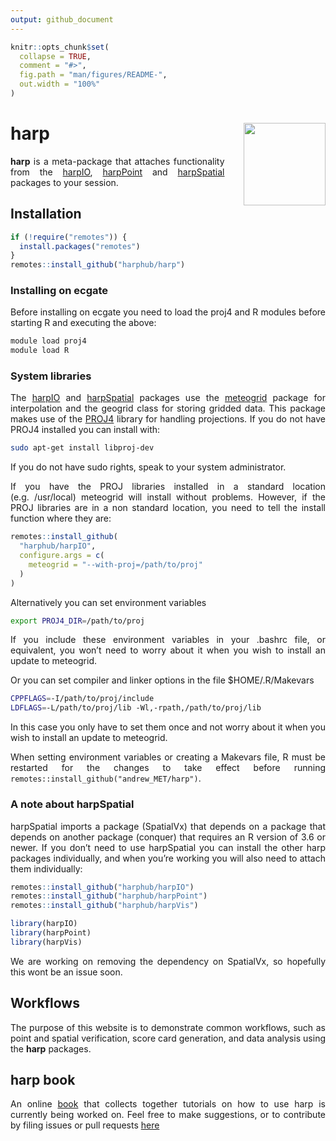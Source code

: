 ```yaml
---
output: github_document
---
```


<!-- README.md is generated from README.Rmd. Please edit that file -->

<style>
  body{
    text-align: justify;
  }
</style>

```r
knitr::opts_chunk$set(
  collapse = TRUE,
  comment = "#>",
  fig.path = "man/figures/README-",
  out.width = "100%"
)
```
# harp <a href=#><img src='man/figures/harp_logo_dark.svg' align="right" height="131.5" style="margin-left:30px" /></a>


__harp__ is a meta-package that attaches functionality from the [harpIO](https://harphub.github.io/harpIO), [harpPoint](https://harphub.github.io/harpPoint) and [harpSpatial](https://harphub.github.io/harpSpatial) packages to your session.  

## Installation
```r
if (!require("remotes")) {
  install.packages("remotes")
}
remotes::install_github("harphub/harp")
```

### Installing on ecgate
Before installing on ecgate you need to load the proj4 and R modules before starting R and executing the above:
```bash
module load proj4
module load R
```


### System libraries
The [harpIO](https://harphub.github.io/harpIO) and [harpSpatial](https://harphub.github.io/harpSpatial) packages use the [meteogrid](https://github.com/harphub/meteogrid) package for interpolation and the geogrid class for storing gridded data. This package makes use of the [PROJ4](https://proj4.org) library for handling projections. If you do not have PROJ4 installed you can install with:

```bash
sudo apt-get install libproj-dev
```

If you do not have sudo rights, speak to your system administrator. 

If you have the PROJ libraries installed in a standard location (e.g. /usr/local) meteogrid will install without problems. However, if the PROJ libraries are in a non standard location, you need to tell the install function where they are:
```r
remotes::install_github(
  "harphub/harpIO",
  configure.args = c(
    meteogrid = "--with-proj=/path/to/proj"
  )
)
```

Alternatively you can set environment variables
```bash
export PROJ4_DIR=/path/to/proj
```

If you include these environment variables in your .bashrc file, or equivalent, you won't need to worry about it when you wish to install an update to meteogrid.

Or you can set compiler and linker options in the file $HOME/.R/Makevars
```bash
CPPFLAGS=-I/path/to/proj/include
LDFLAGS=-L/path/to/proj/lib -Wl,-rpath,/path/to/proj/lib
```

In this case you only have to set them once and not worry about it when you wish to install an update to meteogrid.

When setting environment variables or creating a Makevars file, R must be restarted for the changes to take effect before running `remotes::install_github("andrew_MET/harp")`.

### A note about harpSpatial
harpSpatial imports a package (SpatialVx) that depends on a package that depends on another package (conquer) that requires an R version of 3.6 or newer. If you don't need to use harpSpatial you can install the other harp packages individually, and when you're working you will also need to attach them individually:
```r
remotes::install_github("harphub/harpIO")
remotes::install_github("harphub/harpPoint")
remotes::install_github("harphub/harpVis")

library(harpIO)
library(harpPoint)
library(harpVis)
```

We are working on removing the dependency on SpatialVx, so hopefully this wont be an issue soon. 

## Workflows
The purpose of this website is to demonstrate common workflows, such as point and spatial verification, score card generation, and data analysis using the __harp__ packages. 

## harp book
An online [book](https://harphub.github.io/harp_tutorial) that collects together tutorials on how to use harp is currently being worked on. Feel free to make suggestions, or to contribute by filing issues or pull requests [here](https://github.com/harphub/harp_tutorial) 
